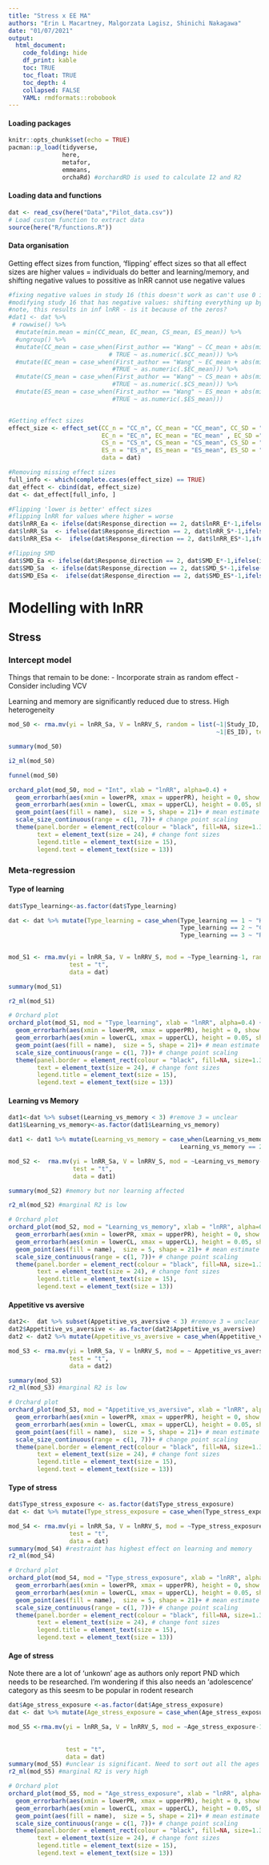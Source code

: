 ```yaml
---
title: "Stress x EE MA"
authors: "Erin L Macartney, Malgorzata Lagisz, Shinichi Nakagawa"
date: "01/07/2021"
output:
  html_document:
    code_folding: hide
    df_print: kable
    toc: TRUE
    toc_float: TRUE
    toc_depth: 4
    collapsed: FALSE
    YAML: rmdformats::robobook
---
```


#### Loading packages

```r

knitr::opts_chunk$set(echo = TRUE)
pacman::p_load(tidyverse, 
               here,
               metafor,
               emmeans,
               orchaRd) #orchardRD is used to calculate I2 and R2 

```

#### Loading data and functions

```r
dat <- read_csv(here("Data","Pilot_data.csv"))
# Load custom function to extract data 
source(here("R/functions.R")) 
```

#### Data organisation
Getting effect sizes from function, 'flipping' effect sizes so that all effect sizes are higher values = individuals do better and learning/memory, and shifting negative values to possitive as lnRR cannot use negative values

```r

#fixing negative values in study 16 (this doesn't work as can't use 0 in lnRR calculation)
#modifying study 16 that has negative values: shifting everything up by the lowest value
#note, this results in inf lnRR - is it because of the zeros?
#dat1 <- dat %>%
 # rowwise() %>%
  #mutate(min.mean = min(CC_mean, EC_mean, CS_mean, ES_mean)) %>%
  #ungroup() %>%
  #mutate(CC_mean = case_when(First_author == "Wang" ~ CC_mean + abs(min.mean),
                            # TRUE ~ as.numeric(.$CC_mean))) %>%
  #mutate(EC_mean = case_when(First_author == "Wang" ~ EC_mean + abs(min.mean), 
                             #TRUE ~ as.numeric(.$EC_mean))) %>%
  #mutate(CS_mean = case_when(First_author == "Wang" ~ CS_mean + abs(min.mean),
                             #TRUE ~ as.numeric(.$CS_mean))) %>%
  #mutate(ES_mean = case_when(First_author == "Wang" ~ ES_mean + abs(min.mean),
                             #TRUE ~ as.numeric(.$ES_mean)))


#Getting effect sizes
effect_size <- effect_set(CC_n = "CC_n", CC_mean = "CC_mean", CC_SD = "CC_SD",
                          EC_n = "EC_n", EC_mean = "EC_mean" , EC_SD ="EC_SD",
                          CS_n = "CS_n", CS_mean = "CS_mean", CS_SD = "CS_SD",
                          ES_n = "ES_n", ES_mean = "ES_mean", ES_SD = "ES_SD",
                          data = dat)

#Removing missing effect sizes
full_info <- which(complete.cases(effect_size) == TRUE) 
dat_effect <- cbind(dat, effect_size)
dat <- dat_effect[full_info, ]

#Flipping 'lower is better' effect sizes
#flipping lnRR for values where higher = worse
dat$lnRR_Ea <- ifelse(dat$Response_direction == 2, dat$lnRR_E*-1,ifelse(is.na(dat$Response_direction) == TRUE, NA, dat$lnRR_E)) # currently NAswhich causes error
dat$lnRR_Sa  <- ifelse(dat$Response_direction == 2, dat$lnRR_S*-1,ifelse(is.na(dat$Response_direction) == TRUE, NA, dat$lnRR_S)) # currently NAswhich causes error
dat$lnRR_ESa <-  ifelse(dat$Response_direction == 2, dat$lnRR_ES*-1,ifelse(is.na(dat$Response_direction) == TRUE, NA, dat$lnRR_ES)) # currently NAswhich causes error

#flipping SMD
dat$SMD_Ea <- ifelse(dat$Response_direction == 2, dat$SMD_E*-1,ifelse(is.na(dat$Response_direction) == TRUE, NA, dat$SMD_E)) # currently NAswhich causes error
dat$SMD_Sa  <- ifelse(dat$Response_direction == 2, dat$SMD_S*-1,ifelse(is.na(dat$Response_direction) == TRUE, NA, dat$SMD_S)) # currently NAswhich causes error
dat$SMD_ESa <-  ifelse(dat$Response_direction == 2, dat$SMD_ES*-1,ifelse(is.na(dat$Response_direction) == TRUE, NA, dat$SMD_ES))
```

# Modelling with lnRR

## Stress

### Intercept model
Things that remain to be done: 
- Incorporate strain as random effect
- Consider including VCV

Learning and memory are significantly reduced due to stress. 
High heterogeneity
``` r
mod_S0 <- rma.mv(yi = lnRR_Sa, V = lnRRV_S, random = list(~1|Study_ID,
                                                          ~1|ES_ID), test = "t", data = dat)

summary(mod_S0) 

i2_ml(mod_S0) 

funnel(mod_S0)

orchard_plot(mod_S0, mod = "Int", xlab = "lnRR", alpha=0.4) + 
  geom_errorbarh(aes(xmin = lowerPR, xmax = upperPR), height = 0, show.legend = FALSE, size = 1.1, alpha = 0.5) + # prediction intervals
  geom_errorbarh(aes(xmin = lowerCL, xmax = upperCL), height = 0.05, show.legend = FALSE, size = 2) + # confidence intervals
  geom_point(aes(fill = name),  size = 5, shape = 21)+ # mean estimate
  scale_size_continuous(range = c(1, 7))+ # change point scaling
  theme(panel.border = element_rect(colour = "black", fill=NA, size=1.3), # border around the plot
        text = element_text(size = 24), # change font sizes
        legend.title = element_text(size = 15),
        legend.text = element_text(size = 13)) 
```

### Meta-regression
#### Type of learning

``` r
dat$Type_learning<-as.factor(dat$Type_learning)

dat <- dat %>% mutate(Type_learning = case_when(Type_learning == 1 ~ "Habituation",
                                                Type_learning == 2 ~ "Conditioning",
                                                Type_learning == 3 ~ "Recognition"))

                               
mod_S1 <- rma.mv(yi = lnRR_Sa, V = lnRRV_S, mod = ~Type_learning-1, random = list(~1|Study_ID,                                                                          ~1|ES_ID),
                 test = "t",
                 data = dat)

summary(mod_S1)

r2_ml(mod_S1) 

# Orchard plot 
orchard_plot(mod_S1, mod = "Type_learning", xlab = "lnRR", alpha=0.4) + 
  geom_errorbarh(aes(xmin = lowerPR, xmax = upperPR), height = 0, show.legend = FALSE, size = 1.1, alpha = 0.5) + # prediction intervals
  geom_errorbarh(aes(xmin = lowerCL, xmax = upperCL), height = 0.05, show.legend = FALSE, size = 2) + # confidence intervals
  geom_point(aes(fill = name),  size = 5, shape = 21)+ # mean estimate
  scale_size_continuous(range = c(1, 7))+ # change point scaling
  theme(panel.border = element_rect(colour = "black", fill=NA, size=1.3), # border around the plot
        text = element_text(size = 24), # change font sizes
        legend.title = element_text(size = 15),
        legend.text = element_text(size = 13)) 
```

#### Learning vs Memory
``` r
dat1<-dat %>% subset(Learning_vs_memory < 3) #remove 3 = unclear
dat1$Learning_vs_memory<-as.factor(dat1$Learning_vs_memory)

dat1 <- dat1 %>% mutate(Learning_vs_memory = case_when(Learning_vs_memory == 1 ~ "Learning",
                                                Learning_vs_memory == 2 ~ "Memory"))

mod_S2 <-  rma.mv(yi = lnRR_Sa, V = lnRRV_S, mod = ~Learning_vs_memory-1, random = list(~1|Study_ID,                                                                                       ~1|ES_ID),
                  test = "t",
                  data = dat1)

summary(mod_S2) #memory but nor learning affected

r2_ml(mod_S2) #marginal R2 is low

# Orchard plot 
orchard_plot(mod_S2, mod = "Learning_vs_memory", xlab = "lnRR", alpha=0.4) + 
  geom_errorbarh(aes(xmin = lowerPR, xmax = upperPR), height = 0, show.legend = FALSE, size = 1.1, alpha = 0.5) + # prediction intervals
  geom_errorbarh(aes(xmin = lowerCL, xmax = upperCL), height = 0.05, show.legend = FALSE, size = 2) + # confidence intervals
  geom_point(aes(fill = name),  size = 5, shape = 21)+ # mean estimate
  scale_size_continuous(range = c(1, 7))+ # change point scaling
  theme(panel.border = element_rect(colour = "black", fill=NA, size=1.3), # border around the plot
        text = element_text(size = 24), # change font sizes
        legend.title = element_text(size = 15),
        legend.text = element_text(size = 13)) 
```

#### Appetitive vs aversive 

``` r
dat2<-  dat %>% subset(Appetitive_vs_aversive < 3) #remove 3 = unclear
dat2$Appetitive_vs_aversive <- as.factor(dat2$Appetitive_vs_aversive)
dat2 <- dat2 %>% mutate(Appetitive_vs_aversive = case_when(Appetitive_vs_aversive == 1 ~ "Appetitive", Appetitive_vs_aversive== 2 ~ "Aversive"))

mod_S3 <- rma.mv(yi = lnRR_Sa, V = lnRRV_S, mod = ~ Appetitive_vs_aversive-1, random = list(~1|Study_ID,                                                                              ~1|ES_ID),
                 test = "t",
                 data = dat2)

summary(mod_S3)
r2_ml(mod_S3) #marginal R2 is low

# Orchard plot 
orchard_plot(mod_S3, mod = "Appetitive_vs_aversive", xlab = "lnRR", alpha=0.4) + 
  geom_errorbarh(aes(xmin = lowerPR, xmax = upperPR), height = 0, show.legend = FALSE, size = 1.1, alpha = 0.5) + # prediction intervals
  geom_errorbarh(aes(xmin = lowerCL, xmax = upperCL), height = 0.05, show.legend = FALSE, size = 2) + # confidence intervals
  geom_point(aes(fill = name),  size = 5, shape = 21)+ # mean estimate
  scale_size_continuous(range = c(1, 7))+ # change point scaling
  theme(panel.border = element_rect(colour = "black", fill=NA, size=1.3), # border around the plot
        text = element_text(size = 24), # change font sizes
        legend.title = element_text(size = 15),
        legend.text = element_text(size = 13)) 
````

#### Type of stress

``` r
dat$Type_stress_exposure <- as.factor(dat$Type_stress_exposure)
dat <- dat %>% mutate(Type_stress_exposure = case_when(Type_stress_exposure == 1 ~ "Density", Type_stress_exposure == 2 ~ "Scent", Type_stress_exposure == 3 ~ "Shock", Type_stress_exposure == 4 ~ "Exertion", Type_stress_exposure == 5 ~ "Restraint", Type_stress_exposure == 6 ~ "MS", Type_stress_exposure == 7 ~ "Circadian rhythm", Type_stress_exposure == 8 ~ "Noise", Type_stress_exposure == 9 ~ "Other", Type_stress_exposure == 10 ~ "Combination", Type_stress_exposure == 11 ~ "unclear"))

mod_S4 <- rma.mv(yi = lnRR_Sa, V = lnRRV_S, mod = ~Type_stress_exposure-1, random = list(~1|Study_ID, ~1|ES_ID),
                 test = "t",
                 data = dat)
summary(mod_S4) #restraint has highest effect on learning and memory
r2_ml(mod_S4)

# Orchard plot 
orchard_plot(mod_S4, mod = "Type_stress_exposure", xlab = "lnRR", alpha=0.4) + 
  geom_errorbarh(aes(xmin = lowerPR, xmax = upperPR), height = 0, show.legend = FALSE, size = 1.1, alpha = 0.5) + # prediction intervals
  geom_errorbarh(aes(xmin = lowerCL, xmax = upperCL), height = 0.05, show.legend = FALSE, size = 2) + # confidence intervals
  geom_point(aes(fill = name),  size = 5, shape = 21)+ # mean estimate
  scale_size_continuous(range = c(1, 7))+ # change point scaling
  theme(panel.border = element_rect(colour = "black", fill=NA, size=1.3), # border around the plot
        text = element_text(size = 24), # change font sizes
        legend.title = element_text(size = 15),
        legend.text = element_text(size = 13)) 
````

#### Age of stress
Note there are a lot of 'unkown' age as authors only report PND which needs to be researched. I'm wondering if this also needs an 'adolescence' category as this seesm to be popular in rodent research
``` r
dat$Age_stress_exposure <-as.factor(dat$Age_stress_exposure)
dat <- dat %>% mutate(Age_stress_exposure = case_when(Age_stress_exposure == 1 ~ "Prenatal", Age_stress_exposure == 2 ~ "Juvenile", Age_stress_exposure == 3 ~ "Adult", Age_stress_exposure == 4 ~ "Unkown"))

mod_S5 <-rma.mv(yi = lnRR_Sa, V = lnRRV_S, mod = ~Age_stress_exposure-1, random = list(~1|Study_ID, 
                                                                                        # ~ 1|Strain, does not run as we have NA
                                                                                        ~1|ES_ID),
                test = "t",
                data = dat)
summary(mod_S5) #unclear is significant. Need to sort out all the ages
r2_ml(mod_S5) #marginal R2 is very high

# Orchard plot 
orchard_plot(mod_S5, mod = "Age_stress_exposure", xlab = "lnRR", alpha=0.4) + 
  geom_errorbarh(aes(xmin = lowerPR, xmax = upperPR), height = 0, show.legend = FALSE, size = 1.1, alpha = 0.5) + # prediction intervals
  geom_errorbarh(aes(xmin = lowerCL, xmax = upperCL), height = 0.05, show.legend = FALSE, size = 2) + # confidence intervals
  geom_point(aes(fill = name),  size = 5, shape = 21)+ # mean estimate
  scale_size_continuous(range = c(1, 7))+ # change point scaling
  theme(panel.border = element_rect(colour = "black", fill=NA, size=1.3), # border around the plot
        text = element_text(size = 24), # change font sizes
        legend.title = element_text(size = 15),
        legend.text = element_text(size = 13)) 
```
